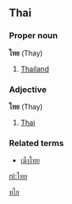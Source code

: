 ==Thai==
===Proper noun===
'''ไทย''' (Thay)

#[[Thailand]]

===Adjective===
'''ไทย''' (Thay)

#[[Thai]]

===Related terms===
*[[เมืงไทย]]

[[Category:Thai language|ทไย]]

[[nl:ไทย]]